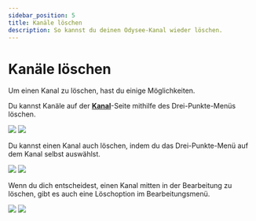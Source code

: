 ```yaml
---
sidebar_position: 5
title: Kanäle löschen
description: So kannst du deinen Odysee-Kanal wieder löschen.
---
```


# Kanäle löschen

Um einen Kanal zu löschen, hast du einige Möglichkeiten.


Du kannst Kanäle auf der **[Kanal](https://odysee.com/$/channels)**-Seite mithilfe des Drei-Punkte-Menüs löschen.

![](/img/de/delete_channel_on_channel_list_page_arrow_dark.png#dark)
![](/img/de/delete_channel_on_channel_list_page_arrow_light.png#light)

Du kannst einen Kanal auch löschen, indem du das Drei-Punkte-Menü auf dem Kanal selbst auswählst.

![](/img/de/delete_channel_on_channel_page_arrow_dark.png#dark)
![](/img/de/delete_channel_on_channel_page_arrow_light.png#light)


Wenn du dich entscheidest, einen Kanal mitten in der Bearbeitung zu löschen, gibt es auch eine Löschoption im Bearbeitungsmenü.

![](/img/de/delete_channel_on_edit_page_arrow_dark.png#dark)
![](/img/de/delete_channel_on_edit_page_arrow_light.png#light)
